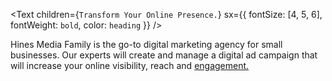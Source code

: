 <Text
  children={`Transform Your Online Presence.`}
  sx={{ fontSize: [4, 5, 6], fontWeight: `bold`, color: `heading` }}
/>

Hines Media Family is the go-to digital marketing agency for small businesses. Our experts will create and manage a digital ad campaign that will increase your online visibility, reach and [engagement.](https://www.youtube.com/channel/UCqMc5snIPBK534XmYlLXo5A)